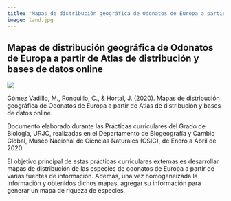 ```yaml
---
title: "Mapas de distribución geográfica de Odonatos de Europa a partir de Atlas de distribución y bases de datos online"
image: land.jpg
---
```


## Mapas de distribución geográfica de Odonatos de Europa a partir de Atlas de distribución y bases de datos online

![](Riqueza_Odonatos.png)

Gómez Vadillo, M., Ronquillo, C., & Hortal, J. (2020). Mapas de distribución geográfica de Odonatos de Europa a partir de Atlas de distribución y bases de datos online.

Documento elaborado durante las Prácticas curriculares del Grado de Biología, URJC, realizadas en el Departamento de Biogeografía y Cambio Global, Museo Nacional de Ciencias Naturales (CSIC), de Enero a Abril de 2020.

El objetivo principal de estas prácticas curriculares externas es desarrollar mapas de distribución de las especies de odonatos de Europa a partir de varias fuentes de información. Además, una vez homogeneizada la información y obtenidos dichos mapas, agregar su información para generar un mapa de riqueza de especies.